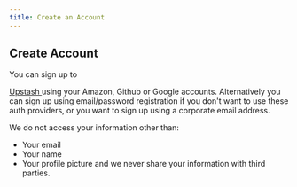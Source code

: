 ```yaml
---
title: Create an Account
---
```


## Create Account

You can sign up to

<a href="https://console.upstash.com" target="_blank">
  Upstash
</a>
using your Amazon, Github or Google accounts. Alternatively you can sign up using
email/password registration if you don't want to use these auth providers, or you
want to sign up using a corporate email address.

<Note>

We do not access your information other than:

- Your email
- Your name
- Your profile picture and we never share your information with third parties.

</Note>
